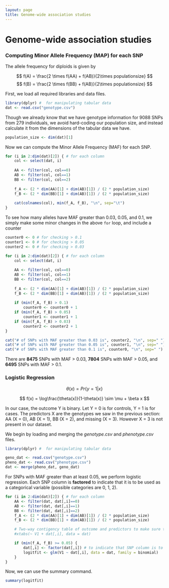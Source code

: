 ```yaml
---
layout: page
title: Genome-wide association studies
---
```


# Genome-wide association studies

### Computing Minor Allele Frequency (MAP) for each SNP

The allele frequency for diploids is given by

$$ f(A) = \frac{2 \times f(AA) + f(AB)}{2\times populationsize} $$
$$ f(B) = \frac{2 \times f(BB) + f(AB)}{2\times populationsize} $$

First, we load all required libraries and data files.
```r
library(dplyr) #  for manipulating tabular data
dat <- read.csv("genotype.csv")
```

Though we already know that we have genotype information for 9088 SNPs from 279 individuals, we avoid hard-coding our population size, and instead calculate it from the dimensions of the tabular data we have.

```r
population_size <- dim(dat)[1]
```

Now we can compute the Minor Allele Frequency (MAF) for each SNP.

```r
for (i in 2:dim(dat)[2]) { # for each column
	col <- select(dat, i)
	
	AA <- filter(col, col==0)
	AB <- filter(col, col==1)
	BB <- filter(col, col==2)
	
	f_A <- (2 * dim(AA)[1] + dim(AB)[1]) / (2 * population_size)
	f_B <- (2 * dim(BB)[1] + dim(AB)[1]) / (2 * population_size)
	
	cat(colnames(col), min(f_A, f_B), "\n", sep="\t")
}
```

To see how many alleles have MAF greater than 0.03, 0.05, and 0.1, we simply make some minor changes in the above `for` loop, and include a counter

```r
counter0 <- 0 # for checking > 0.1
counter1 <- 0 # for checking > 0.05
counter2 <- 0 # for checking > 0.03

for (i in 2:dim(dat)[2]) { # for each column
	col <- select(dat, i)
	
	AA <- filter(col, col==0)
	AB <- filter(col, col==1)
	BB <- filter(col, col==2)
	
	f_A <- (2 * dim(AA)[1] + dim(AB)[1]) / (2 * population_size)
	f_B <- (2 * dim(BB)[1] + dim(AB)[1]) / (2 * population_size)
	
	if (min(f_A, f_B) > 0.1)
		counter0 <- counter0 + 1
	if (min(f_A, f_B) > 0.05)
		counter1 <- counter1 + 1
	if (min(f_A, f_B) > 0.03)
		counter2 <- counter2 + 1
}

cat("# of SNPs with MAF greater than 0.03 is", counter2, "\n", sep=" ")
cat("# of SNPs with MAF greater than 0.05 is", counter1, "\n", sep=" ")
cat("# of SNPs with MAF greater than 0.1 is", counter0, "\n", sep=" ")
```

There are **8475** SNPs with MAF > 0.03, **7804** SNPs with MAF > 0.05, and **6495** SNPs with MAF > 0.1.


### Logistic Regression

$$ \theta(x) = Pr\{y=1 | x\} $$

$$ f(x) = \log\frac{\theta(x)}{1-\theta(x)} \sim \mu + \beta x $$

In our case, the outcome Y is binary. Let Y = 0 is for controls, Y = 1 is for cases. The predictors X are the genotypes we saw in the previous section: AA (X = 0), AB (X = 1), BB (X = 2), and missing (X = 3). However X = 3 is not present in our dataset.

We begin by loading and merging the *genotype.csv* and *phenotype.csv* files.

```r
library(dplyr) #  for manipulating tabular data

geno_dat <- read.csv("genotype.csv")
pheno_dat <- read.csv("phenotype.csv")
dat <- merge(pheno_dat, geno_dat)
```

For SNPs with MAF greater than at least 0.05, we perform logistic regression. Each SNP column is **factored** to indicate that it is to be used as a categorical variable (possible categories are 0, 1, 2).

```r
for (i in 2:dim(dat)[2]) { # for each column
	AA <- filter(dat, dat[,i]==0)
	AB <- filter(dat, dat[,i]==1)
	BB <- filter(dat, dat[,i]==2)
	f_A <- (2 * dim(AA)[1] + dim(AB)[1]) / (2 * population_size)
	f_B <- (2 * dim(BB)[1] + dim(AB)[1]) / (2 * population_size)

	# Two-way contigency table of outcome and predictors to make sure there are no empty cells
	#xtabs(~ V1 + dat[,i], data = dat)

	if (min(f_A, f_B) >= 0.05) {
		dat[,i] <- factor(dat[,i]) # to indicate that SNP column is to be used as a categorical variable
		logitfit <- glm(V1 ~ dat[,i], data = dat, family = binomial)
	}
}
```

Now, we can use the summary command.
```r
summary(logitfit)
```
```r

```
